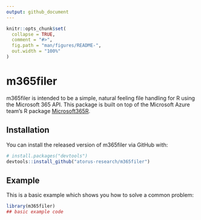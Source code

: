 ```yaml
---
output: github_document
---
```


<!-- README.md is generated from README.Rmd. Please edit that file -->

```r
knitr::opts_chunk$set(
  collapse = TRUE,
  comment = "#>",
  fig.path = "man/figures/README-",
  out.width = "100%"
)
```

# m365filer

<!-- badges: start -->
<!-- badges: end -->

m365filer is intended to be a simple, natural feeling file handling for R using the Microsoft 365 API. This package is built on top of the Microsoft Azure team's R package [Microsoft365R](https://github.com/Azure/Microsoft365R). 

## Installation

You can install the released version of m365filer via GitHub with:

``` r
# install.packages("devtools")
devtools::install_github("atorus-research/m365filer")
```
## Example

This is a basic example which shows you how to solve a common problem:

```r
library(m365filer)
## basic example code
```
